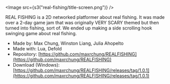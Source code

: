 
<Image src={s3("real-fishing/title-screen.png")} />

REAL FISHING is a 2D networked platformer about real fishing. It was made over a
2-day game jam that was originally VERY SCARY themed but then turned into
fishing, sort of. We ended up making a side scrolling hook swinging game about
real fishing.

- Made by: Max Chung, Winston Liang, Julia Ahopelto
- Made with: Lua, Defold
- Repository: [https://github.com/maxrchung/REALFISHING](https://github.com/maxrchung/REALFISHING)
- Download (Windows): [https://github.com/maxrchung/REALFISHING/releases/tag/1.0.1](https://github.com/maxrchung/REALFISHING/releases/tag/1.0.1)
